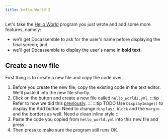 ```yaml
---
title: Hello World 2
---
```


Let's take the [Hello World](./00-10) program you just wrote and add some more features,
namely:

* we'll get Docassemble to ask for the user's name before displaying the final screen; and
* we'll get Docassemble to display the user's name in **bold text**.

## Create a new file
First thing is to create a new file and copy the code over.

1. Before you create the new file, copy the existing code in the text editor.
We'll paste it into the new file shortly.
1. Click on the <DisplayImage 
    borderStyle={Constants.DI_inline_shadow}
    altText='Add' 
    imageURL='/img/textbook/add_button.png' />
button and create a new file called `hello_world2.yml`.
:::tip
Refer to how we did this [previously](./00-10/#your-first-program).
:::
:::tip TODO
Use `DisplayImage()` to display the Add button.  Need to change
`display: block` and the `margin` and the borders as well.  Need 
a clean inline style
:::
1. Paste the code you copied from `hello_world.yml` into this new file and 
press <DisplayDAButtons button={Constants.da_save_prop} />.
1. Then press <DisplayDAButtons button={Constants.da_save_and_run_prop} />
to make sure the program still runs OK.